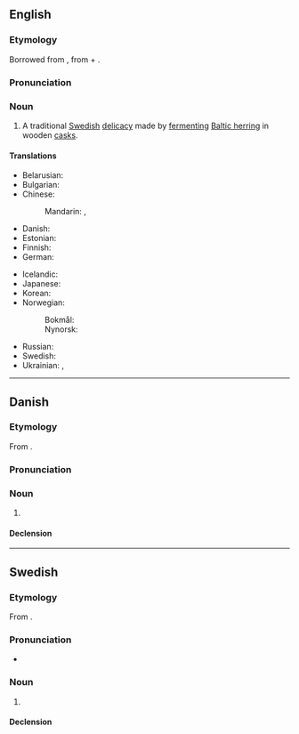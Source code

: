 {{also|surstrømming}}

==English==

===Etymology===
Borrowed from {{bor|en|sv|surströmming}}, from {{m|sv|sur||sour}} + {{m|sv|strömming||Baltic herring}}.

===Pronunciation===
{{wikipedia}}
{{rfp|lang=en}}

===Noun===
{{en-noun|-}}

# A traditional [[Swedish]] [[delicacy]] made by [[ferment]]ing [[Baltic herring]] in wooden [[cask]]s.

====Translations====
{{trans-top|traditional Swedish delicacy made from fermented Baltic herring}}
* Belarusian: {{t|be|сюрстро́мінг|m}}
* Bulgarian: {{t|bg|сюрщрьоминг|n}}
* Chinese:
*: Mandarin: {{t|cmn|瑞典鹽醃鯡魚}}, {{t|cmn|瑞典盐腌鲱鱼|tr=Ruìdiǎn yányān fēiyú}}
* Danish: {{t|da|surströmming|c}}
* Estonian: {{t|et|hapusilk}}
* Finnish: {{t+|fi|hapansilakka}}
* German: {{t|de|Surströmming|m}}
{{trans-mid}}
* Icelandic: {{t-needed|is}}
* Japanese: {{t|ja|シュールストレミング|tr=shūrusutoremingu}}
* Korean: {{t|ko|수르스트뢰밍}}
* Norwegian: 
*: Bokmål: {{t|nb|surstrømming|m}}
*: Nynorsk: {{t|nn|surstrømming|?}}
* Russian: {{t|ru|сюрстрёмминг|m}}
* Swedish: {{t+|sv|surströmming|c}}
* Ukrainian: {{t|uk|сюрстре́мінг|m}}, {{t|uk|сюрстре́мінґ|m}}
{{trans-bottom}}

{{c|en|Foods}}

----

==Danish==
{{wikipedia|lang=da}}

===Etymology===
From {{bor|da|sv|surströmming|lit=sour herring}}.

===Pronunciation===
{{rfp|da}}

===Noun===
{{da-noun|g=c|surströmmingen|-}}

# {{l|en|surströmming}} {{gloss|traditional Swedish delicacy made from fermented Baltic herring}}

====Declension====
{{da-decl|en|n=sg}}

{{topics|da|Foods}}

----

==Swedish==

===Etymology===
From {{compound|sv|sur|t1=sour|strömming|t2=Baltic herring}}.

===Pronunciation===
{{wikipedia|lang=sv}}
* {{IPA|/ˈsʉːrˌstrœmɪŋ/|[ˈsʉ̟ːˌʂʈrœ̝mːɪŋ]|lang=sv}}

===Noun===
{{sv-noun|c}}

# {{l|en|surströmming}} {{gloss|traditional Swedish delicacy made from fermented Baltic herring}}

====Declension====
{{sv-infl-noun-c-ar|stem=surströmming}}

{{topics|sv|Foods}}